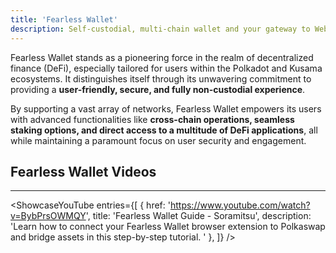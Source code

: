 ```yaml
---
title: 'Fearless Wallet'
description: Self-custodial, multi-chain wallet and your gateway to Web3 applications on Polkadot.
---
```




Fearless Wallet stands as a pioneering force in the realm of decentralized finance (DeFi), especially tailored for users within the Polkadot and Kusama ecosystems. It distinguishes itself through its unwavering commitment to providing a **user-friendly, secure, and fully non-custodial experience**.

By supporting a vast array of networks, Fearless Wallet empowers its users with advanced functionalities like **cross-chain operations, seamless staking options, and direct access to a multitude of DeFi applications**, all while maintaining a paramount focus on user security and engagement.

## Fearless Wallet  Videos
------------
<ShowcaseYouTube
  entries={[
    {
      href: 'https://www.youtube.com/watch?v=BybPrsOWMQY',
      title: 'Fearless Wallet Guide - Soramitsu',
      description: 'Learn how to connect your Fearless Wallet browser extension to Polkaswap and bridge assets in this step-by-step tutorial. '
    },
  ]} />